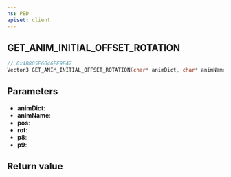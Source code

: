 ```yaml
---
ns: PED
apiset: client
---
```

## GET_ANIM_INITIAL_OFFSET_ROTATION

```c
// 0x4B805E6046EE9E47
Vector3 GET_ANIM_INITIAL_OFFSET_ROTATION(char* animDict, char* animName, Vector3 pos, Vector3 rot, float p8, int p9);
```


## Parameters
* **animDict**:
* **animName**:
* **pos**:
* **rot**:
* **p8**:
* **p9**:

## Return value